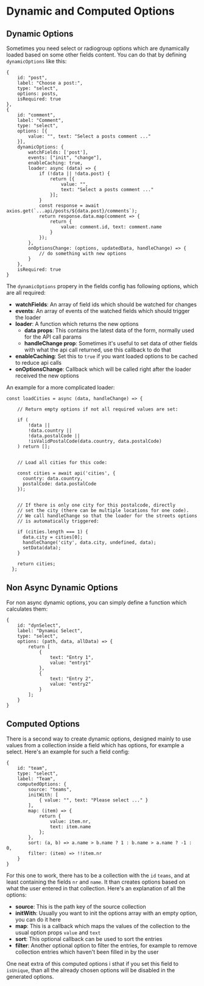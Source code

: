 # Dynamic and Computed Options

## Dynamic Options

Sometimes you need select or radiogroup options which are dynamically loaded based on some other fields content. 
You can do that by defining `dynamicOptions` like this:

```
{
    id: "post",
    label: "Choose a post:",
    type: "select",
    options: posts,
    isRequired: true
},
{
    id: "comment",
    label: "Comment",
    type: "select",
    options: [{
        value: "", text: "Select a posts comment ..."
    }],
    dynamicOptions: {
        watchFields: ['post'],
        events: ["init", "change"],
        enableCaching: true,
        loader: async (data) => {
            if (!data || !data.post) {
                return [{
                    value: "",
                    text: "Select a posts comment ..."
                }];
            }
            const response = await axios.get(`...api/posts/${data.post}/comments`);
            return response.data.map(comment => {
                return {
                    value: comment.id, text: comment.name
                }
            });
        },
        onOptionsChange: (options, updatedData, handleChange) => {
            // do something with new options
        }
    },
    isRequired: true
}
```

The `dynamicOptions` propery in the fields config has following options, which are all required:

- **watchFields**: An array of field ids which should be watched for changes
- **events**: An array of events of the watched fields which should trigger the loader
- **loader**: A function which returns the new options
    - **data props**: This contains the latest data of the form, normally used for the API call params
    - **handleChange prop**: Sometimes it's useful to set data of other fields with what the api call returned, use this callback to do that
- **enableCaching**: Set this to `true` if you want loaded options to be cached to reduce api calls
- **onOptionsChange**: Callback which will be called right after the loader received the new options

An example for a more complicated loader:

```
const loadCities = async (data, handleChange) => {

    // Return empty options if not all required values are set:

    if (
        !data || 
        !data.country || 
        !data.postalCode || 
        !isValidPostalCode(data.country, data.postalCode)
    ) return [];


    // Load all cities for this code:

    const cities = await api('cities', {
      country: data.country,
      postalCode: data.postalCode
    });


    // If there is only one city for this postalcode, directly
    // set the city (there can be multiple locations for one code).
    // We call handleChange so that the loader for the streets options
    // is automatically triggered:

    if (cities.length === 1) {
      data.city = cities[0];
      handleChange('city', data.city, undefined, data);
      setData(data);
    }

    return cities;
  };
```

## Non Async Dynamic Options

For non async dynamic options, you can simply define a function which calculates them:

```
{
    id: "dynSelect",
    label: "Dynamic Select",
    type: "select",
    options: (path, data, allData) => {
        return [
            {   
                text: "Entry 1",
                value: "entry1"
            },
            {   
                text: "Entry 2",
                value: "entry2"
            }
        ];
    }
}
```

## Computed Options

There is a second way to create dynamic options, designed mainly to use values from a collection inside 
a field which has options, for example a select. Here's an example for such a field config:

```
{
    id: "team",
    type: "select",
    label: "Team",
    computedOptions: {
        source: "teams",
        initWith: [
            { value: "", text: "Please select ..." }
        ],
        map: (item) => {
            return {
                value: item.nr,
                text: item.name
            };
        },
        sort: (a, b) => a.name > b.name ? 1 : b.name > a.name ? -1 : 0,
        filter: (item) => !!item.nr
    }
}
```

For this one to work, there has to be a collection with the `id` `teams`, and at least containing the fields `nr` and `name`. 
It than creates options based on what the user entered in that collection. Here's an explanation of all the options:

- **source**: This is the path key of the source collection
- **initWith**: Usually you want to init the options array with an empty option, you can do it here
- **map**: This is a callback which maps the values of the collection to the usual option props `value` and `text`
- **sort**: This optional callback can be used to sort the entries
- **filter**: Another optional option to filter the entries, for example to remove collection entries which haven't been filled in by the user

One neat extra of this computed options i sthat if you set this field to `isUnique`, than all the already chosen options will be disabled 
in the generated options.